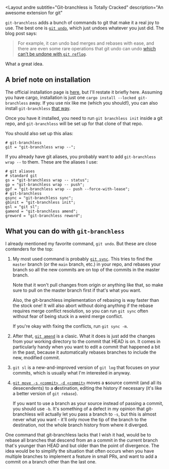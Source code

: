 <Layout
  andre
  subtitle="Git-branchless is Totally Cracked"
  description="An awesome extension for git"
>

`git-branchless` adds a bunch of commands to git that make it a real joy to use. The best one is [`git undo`](https://blog.waleedkhan.name/git-undo/), which just undoes whatever you just did. The blog post says:

> For example, it can undo bad merges and rebases with ease, and there are even some rare operations that git undo can undo [which can’t be undone with `git reflog`](https://github.com/arxanas/git-branchless/wiki/Architecture#comparison-with-the-reflog). 

What a great idea. 

## A brief note on installation

The official installation page is [here](https://github.com/arxanas/git-branchless/wiki/Installation), but I'll restate it briefly here. Assuming you have cargo, installation is just one `cargo install --locked git-branchless` away. If you use nix like me (which you should!), you can also install `git-branchless` [that way](https://search.nixos.org/packages?channel=22.05&show=git-branchless&from=0&size=50&sort=relevance&type=packages&query=git-branchless).

Once you have it installed, you need to run `git branchless init` inside a git repo, and `git-branchless` will be set up for that clone of that repo.

You should also set up this alias:

```
# git-branchless
git = "git-branchless wrap --";
```

If you already have git aliases, you probably want to add `git-branchless wrap --` to them. These are the aliases I use:

```
# git aliases
# standard git
gs = "git-branchless wrap -- status";
gp = "git-branchless wrap -- push";
gpf = "git-branchless wrap -- push --force-with-lease";
# git-branchless
gsync = "git-branchless sync";
gbinit = "git-branchless init";
gsl = "git sl";
gamend = "git-branchless amend";
greword = "git-branchless reword";
```

## What you can do with `git-branchless`

I already mentioned my favorite command, `git undo`. But these are close contenders for the top:

1. My most used command is probably [`git sync`](https://github.com/arxanas/git-branchless/wiki/Command:-git-sync). This tries to find the `master` branch (or the `main` branch, etc.) in your repo, and rebases your branch so all the new commits are on top of the commits in the master branch. 

   Note that it won't pull changes from origin or anything like that, so make sure to pull on the master branch first if that's what you want.

   Also, the git-branchless implementation of rebasing is way faster than the stock one! It will also abort without doing anything if the rebase requires merge conflict resolution, so you can run `git sync` often without fear of being stuck in a weird merge conflict. 
   
   If you're okay with fixing the conflicts, run `git sync -m`.

2. After that, [`git amend`](https://github.com/arxanas/git-branchless/wiki/Command:-git-amend) is a clasic. What it does is just add the changes from your working directory to the commit that HEAD is on. It comes in particularly handy when you want to edit a commit that happened a bit in the past, because it automatically rebases branches to include the new, modified commit. 

3. `git sl` is a new-and-improved version of `git log` that focuses on your commits, which is usually what I'm interested in anyway.

4. [`git move -s <commit> -d <commit>`](https://github.com/arxanas/git-branchless/wiki/Command:-git-move) moves a **s**source commit (and all its desecendents) to a **d**estination, editing the history if necessary (it's like a better version of `git rebase`).

   If you want to use a branch as your source instead of passing a commit, you should use `-b`. It's something of a defect in my opinion that git-branchless will actually let you pass a branch to `-s`, but this is almost never what you want - it'll only move the tip of the branch to the destination, not the whole branch history from where it diverged.

One command that git-branchless lacks that I wish it had, would be to rebase all branches that descend from an a commit in the current branch that's younger than HEAD and but older than the point of divergence. The idea would be to simplify the situation that often occurs when you have multiple branches to implement a feature in small PRs, and want to add a commit on a branch other than the last one.

</Layout>

